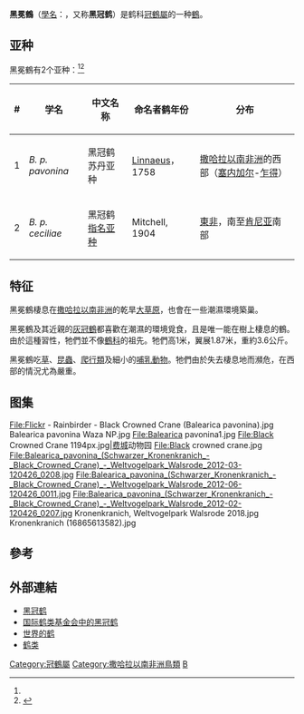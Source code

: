 {{Speciesbox
| name = 黑冕鶴
| status = VU
| status_system = IUCN3.1
| status_ref = <ref>{{IUCN|id=22692039 |title=''Balearica pavonina'' |assessor=BirdLife International |assessor-link=BirdLife International |version=2013.2 |year=2012 |accessdate= 2013-11-26}}</ref>
| image = Artis_black_crowned_crane1.jpg
| image_width = 250px
| genus = Balearica
| species = pavonina
| authority = [[卡爾·林奈|Linnaeus]], 1758<ref name="gill_donsker">[http://www.worldbirdnames.org/bow/rails/ Rails, gallinules, trumpeters, cranes] {{Wayback|url=http://www.worldbirdnames.org/bow/rails/ |date=20180612141436 }}, Gill F & D Donsker (Eds). 2018. IOC World Bird List (v 8.2). {{doi|10.14344/IOC.ML.8.2}}.[2018-06-27].</ref>
| synonyms = ''Ardea pavonina'' {{small|Linnaeus, 1758}}
}}

'''黑冕鶴'''（[[學名|學名]]：''{{lang|la|Balearica pavonina}}''，又称'''黑冠鹤'''）是鹤科[[冠鶴屬|冠鶴屬]]的一种[[鶴|鶴]]。

==亚种==
黑冕鶴有2个亚种：<ref name="gill_donsker"/><ref>{{cite web |author1=IBC |title=Balearica pavonina |url=https://www.hbw.com/ibc/species/black-crowned-crane-balearica-pavonina |accessdate=2018-11-27}}</ref>
{| class="wikitable"
|-
! # !! 学名 !! 中文名称 !! 命名者鹤年份 !! 分布
|-
| 1 || ''B. p. pavonina'' || 黑冠鹤苏丹亚种 || [[卡爾·林奈|Linnaeus]]，1758 || [[撒哈拉以南非洲|撒哈拉以南非洲]]的西部（[[塞内加尔|塞内加尔]]-[[乍得|乍得]]）
|-
| 2 || ''B. p. ceciliae'' || 黑冠鹤[[指名亚种|指名亚种]] || Mitchell, 1904 || [[東非|東非]]，南至[[肯尼亚|肯尼亚]]南部
|}

==特征==
黑冕鶴棲息在[[撒哈拉以南非洲|撒哈拉以南非洲]]的乾旱[[大草原|大草原]]，也會在一些潮濕環境築巢。

黑冕鶴及其近親的[[灰冠鶴|灰冠鶴]]都喜歡在潮濕的環境覓食，且是唯一能在樹上棲息的鶴。由於這種習性，牠們並不像[[鶴科|鶴科]]的祖先。牠們高1米，翼展1.87米，重約3.6公斤。

黑冕鶴吃[[草|草]]、[[昆蟲|昆蟲]]、[[爬行類|爬行類]]及細小的[[哺乳動物|哺乳動物]]。牠們由於失去棲息地而瀕危，在西部的情況尤為嚴重。
==图集==
<gallery>
File:Flickr - Rainbirder - Black Crowned Crane (Balearica pavonina).jpg
Balearica pavonina Waza NP.jpg
File:Balearica pavonina1.jpg
File:Black Crowned Crane 1194px.jpg|[[费城|费城]]动物园
File:Black crowned crane.jpg
File:Balearica_pavonina_(Schwarzer_Kronenkranich_-_Black_Crowned_Crane)_-_Weltvogelpark_Walsrode_2012-03-120426_0208.jpg
File:Balearica_pavonina_(Schwarzer_Kronenkranich_-_Black_Crowned_Crane)_-_Weltvogelpark_Walsrode_2012-06-120426_0011.jpg
File:Balearica_pavonina_(Schwarzer_Kronenkranich_-_Black_Crowned_Crane)_-_Weltvogelpark_Walsrode_2012-02-120426_0207.jpg
Kronenkranich, Weltvogelpark Walsrode 2018.jpg
Kronenkranich (16865613582).jpg
</gallery>
==參考==
{{reflist}}

==外部連結==
{{commons+cat|Balearica_pavonina}}
{{wikispecies|Balearica_pavonina}}
*[http://www.birdlife.org/datazone/species/index.html?action=SpcHTMDetails.asp&sid=2784&m=0 黑冠鹤]{{Wayback|url=http://www.birdlife.org/datazone/species/index.html?action=SpcHTMDetails.asp&sid=2784&m=0 |date=20090104224609 }}{{en}}
*[https://web.archive.org/web/20051120111758/http://www.savingcranes.org/species/black_crowned.cfm 国际鹤类基金会中的黑冠鹤]{{en}}
*[http://digitalcommons.unl.edu/bioscicranes/12/ 世界的鹤]{{Wayback|url=http://digitalcommons.unl.edu/bioscicranes/12/ |date=20100615234232 }}{{en}}
*[https://web.archive.org/web/20090106180232/http://www.nacwg.org/gruidae.htm 鹤类]{{en}}

{{鹤科|state=all}} 
{{Authority control}}
{{Taxonbar|from=Q379761}}
{{Portal bar|鸟|非洲}}

[[Category:冠鶴屬|Category:冠鶴屬]]
[[Category:撒哈拉以南非洲鳥類|Category:撒哈拉以南非洲鳥類]]
[[Category:1758年描述的鳥類|B]]
